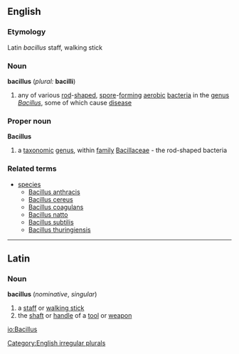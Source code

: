 ==English==
===Etymology===
Latin ''bacillus'' staff, walking stick
===Noun===
'''bacillus''' (''plural:'' '''bacilli''')
#any of various [[rod]]-[[shaped]], [[spore]]-[[forming]] [[aerobic]] [[bacteria]] in the [[genus]] ''[[Bacillus]]'', some of which cause [[disease]]
===Proper noun===
{{wikipedia}}
'''Bacillus'''
#a [[taxonomic]] [[genus]], within [[family]] [[Bacillaceae]] - the rod-shaped bacteria
===Related terms===
{{wikispecies}}
*[[species]]
**[[Bacillus anthracis]]
**[[Bacillus cereus]]
**[[Bacillus coagulans]]
**[[Bacillus natto]]
**[[Bacillus subtilis]]
**[[Bacillus thuringiensis]]

[[Category:English irregular plurals]]
----
==Latin==
===Noun===
'''bacillus'''  (''nominative'', ''singular'')
#a [[staff]] or [[walking stick]]
#the [[shaft]] or [[handle]] of a [[tool]] or [[weapon]]

[[io:Bacillus]]